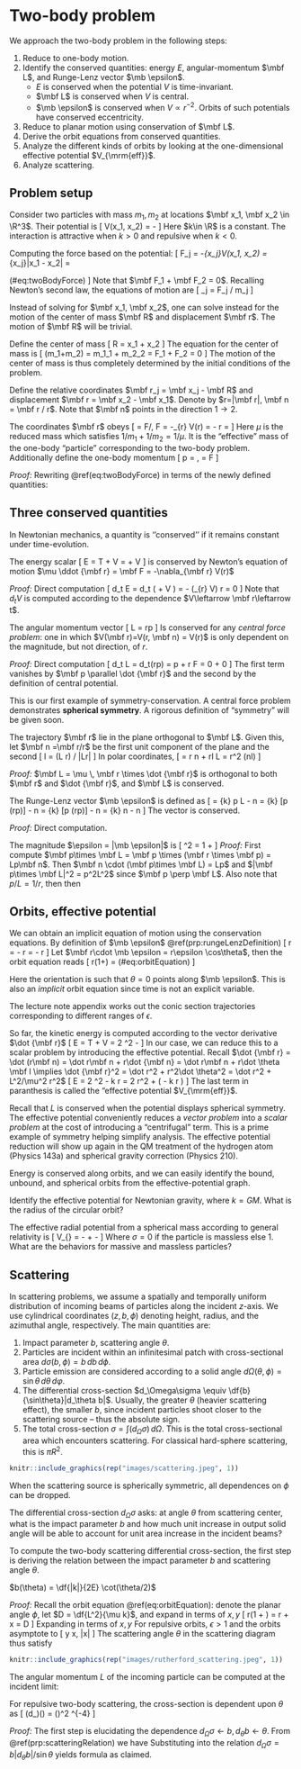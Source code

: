 # Two-body problem
We approach the two-body problem in the following steps: 

1. Reduce to one-body motion. 
2. Identify the conserved quantities: energy $E$, 
angular-momentum $\mbf L$, and Runge-Lenz vector $\mb \epsilon$.
    - $E$ is conserved when the potential $V$ is time-invariant. 
    - $\mbf L$ is conserved when $V$ is central. 
    - $\mb \epsilon$ is conserved when $V\propto r^{-2}$. 
    Orbits of such potentials have conserved eccentricity. 
3. Reduce to planar motion using conservation of $\mbf L$. 
4. Derive the orbit equations from conserved quantities. 
5. Analyze the different kinds of orbits by 
    looking at the one-dimensional effective potential $V_{\mrm{eff}}$. 
6. Analyze scattering. 


## Problem setup {-}
::: {.definition #twoBodyProblem name="two-body problem"}
Consider two particles with mass $m_1, m_2$ 
at locations $\mbf x_1, \mbf x_2 \in \R^3$. 
Their potential is 
\[ 
    V(\mbf x_1, \mbf x_2) = -\df{k}{|\mbf x_1-\mbf x_2|}
\] 
Here $k\in \R$ is a constant. The interaction is attractive 
when $k>0$ and repulsive when $k<0$. 
:::
Computing the force based on the potential: 
\[ 
    \mbf F_j 
    = -\nabla_{\mbf x_j}V(\mbf x_1, \mbf x_2)
    = \df{k}{|\mbf x_1 - \mbf x_2|^2} 
    \nabla_{\mbf x_j}|\mbf x_1 - \mbf x_2|
    = \df{k}{|\mbf x_1-\mbf x_2|^2} 
    \begin{cases}
        (\mbf x_1 - \mbf x_2) & j = 1 \\ 
        (\mbf x_2 - \mbf x_1) & j = 2 
    \end{cases}
    (\#eq:twoBodyForce)
\] 
Note that $\mbf F_1 + \mbf F_2 = 0$. 
Recalling Newton's second law, the equations of motion are 
\[ 
    \ddot {\mbf x}_j = \mbf F_j / m_j 
\] 

Instead of solving for $\mbf x_1, \mbf x_2$, one 
can solve instead for the motion of the center of mass 
$\mbf R$ and displacement $\mbf r$. The motion of $\mbf R$ 
will be trivial. 

::: {.proposition name="center of mass motion"}
Define the center of mass 
\[ 
    \mbf R = \df{m_1}{m_1+m_2} \mbf x_1 + \df{m_2}{m_1+m_2}\mbf x_2 
\] 
The equation for the center of mass is 
\[ 
    (m_1+m_2)\ddot {\mbf R} = m_1\ddot{\mbf r}_1 + m_2\ddot{\mbf r}_2 
    = \mbf F_1 + \mbf F_2 = 0 
\] 
The motion of the center of mass is thus completely determined by the 
initial conditions of the problem. 
:::

::: {.definition name="relative coordinates, displacement"}
Define the relative coordinates $\mbf r_j = \mbf x_j - \mbf R$ 
and displacement $\mbf r = \mbf x_2 - \mbf x_1$. 
Denote by $r=|\mbf r|, \mbf n = \mbf r / r$. 
Note that $\mbf n$ points in the direction $1\to 2$. 
:::

::: {.proposition name="one-body equation"}
The coordinates $\mbf r$ obeys 
\[ 
    \ddot {\mbf r} = \mbf F/\mu, 
    \quad \mbf F = -\nabla_{\mbf r} V(r) = -\df{k}{r^3} \mbf r
    \quad \mu = \df{m_1m_2}{m_1+m_2}
\] 
Here $\mu$ is the reduced mass which satisfies $1/m_1 + 1/m_2 = 1/\mu$. 
It is the "effective" mass of the one-body "particle" 
corresponding to the two-body problem. 
Additionally define the one-body momentum 
\[ 
    \mbf p = \mu \dot {\mbf r}, \quad \dot {\mbf p} = \mbf F 
\] 

_Proof:_ Rewriting \@ref(eq:twoBodyForce) in terms of the 
newly defined quantities: 
\begin{align} 
    m_1 \ddot {\mbf x}_1 
    &= \df{k}{r^2}\mbf n 
    = -m_2 \ddot {\mbf x}_2 \\ 
    \ddot {\mbf r} 
    &= \ddot {\mbf x}_2 - \ddot {\mbf x}_1
    = -\left(\df 1 {m_2} + \df 1 {m_1}\right)\df{k}{r^2} \mbf n 
    = - \df{k}{\mu r^2}\mbf n 
\end{align}
:::

## Three conserved quantities {-}
::: {.definition name="conserved quantity (non-relativistic)"}
In Newtonian mechanics, a quantity is ''conserved'' if 
it remains constant under time-evolution. 
:::

::: {.proposition name="conservation of energy"}
The energy scalar 
\[ 
    E = T + V = \df{\mbf p^2}{2\mu} + V 
\] 
is conserved by Newton's equation of motion 
$\mu \ddot {\mbf r} = \mbf F = -\nabla_{\mbf r} V(r)$ 

_Proof:_ Direct computation 
\[ 
    d_t E = d_t \left(
        \df{\mu^2 \dot {\mbf r} \cdot \dot {\mbf r}}{2\mu} + V
    \right) 
    = \mu \dot {\mbf r}\cdot \ddot {\mbf r} 
    - (\nabla_{\mbf r} V) \cdot \mbf r = 0 
\] 
Note that $d_tV$ is computed according to 
the dependence $V\leftarrow \mbf r\leftarrow t$. 
:::

::: {.proposition name="conservation of angular momentum"}
The angular momentum vector 
\[ 
    \mbf L = \mbf r\times \mbf p 
\] 
Is conserved for any _central force problem_: one in which 
$V(\mbf r)=V(r, \mbf n) = V(r)$ is only dependent on the 
magnitude, but not direction, of $r$. 

_Proof:_ Direct computation 
\[ 
    d_t \mbf L 
    = d_t(\mbf r\times \mbf p)
    = \dot {\mbf r}\times \mbf p + \mbf r \times \mbf F
    = 0 + 0 
\] 
The first term vanishes by 
$\mbf p \parallel \dot {\mbf r}$ and the second by 
the definition of central potential. 
:::

::: {.remark}
This is our first example of symmetry-conservation. 
A central force problem demonstrates **spherical symmetry**. 
A rigorous definition of "symmetry" will be given soon. 
:::

::: {.proposition name="planar reduction"}
The trajectory $\mbf r$ lie in the plane 
orthogonal to $\mbf L$. Given this, let $\mbf n =\mbf r/r$ 
be the first unit component of the plane and the second 
\[ 
    \mbf l = (\mbf L \times \mbf r) / |\mbf L\times \mbf r| 
\] 
In polar coordinates, 
\[ 
    \dot {\mbf r} = \dot r \mbf n + r\dot \theta \mbf l 
    \implies \mbf L = \mu r^2 \dot \theta (\mbf n\times \mbf l)
\] 

_Proof:_ $\mbf L = \mu \, \mbf r \times \dot {\mbf r}$ 
is orthogonal to both $\mbf r$ and $\dot {\mbf r}$, and 
$\mbf L$ is conserved. 
:::

::: {.proposition #rungeLenzDefinition name="conservation of the Runge-Lenz vector"}
The Runge-Lenz vector $\mb \epsilon$ is defined as 
\[ 
    \mb \epsilon 
    = \df 1 {\mu k} \mbf p \times \mbf L - \mbf n 
    = \df 1 {\mu k} [\mbf p \times (\mbf r\times \mbf p)] - \mbf n 
    = \df 1 {\mu k} [\mbf p \times (\mbf r\times \mbf p)] - \mbf n 
    = \df {pL} {\mu k} \mbf n - \mbf n 
\] 
The vector is conserved. 

_Proof:_ Direct computation. 
\begin{align}
    \dot {\mb \epsilon} 
    &= \df 1 {\mu k} \mbf F \times \mbf L - \dot {\mbf n} 
    = \df 1 {\mu k} \left(-\df{k}{r^2} \mbf n\right) \times 
    [\mu r^2 \dot \theta (\mbf n \times \mbf l)] - \dot {\mbf n} \\ 
    &= -\dot \theta [\mbf n\times (\mbf n \times \mbf l)] - \dot {\mbf n}
    = \dot \theta \mbf l - \dot {\mbf n} = 0 
\end{align}
:::

::: {.proposition #rungeLenzMagnitude name="magnitude of the Runge-Lenz vector"}
The magnitude $\epsilon = |\mb \epsilon|$ is 
\[ 
    \epsilon^2 = 1 + \df{2EL^2}{\mu k^2}
\] 
_Proof:_ First compute 
$\mbf p\times \mbf L = \mbf p \times (\mbf r \times \mbf p) = Lp\mbf n$. 
Then $\mbf n \cdot (\mbf p\times \mbf L) = Lp$ and 
$|\mbf p\times \mbf L|^2 = p^2L^2$ since $\mbf p \perp \mbf L$. 
Also note that $p/L = 1/r$, then 
then 
\begin{align}
    \epsilon^2 
    &= \mbf n\cdot \mbf n  + \df{1}{\mu^2 k^2}
    [(\mbf p\times \mbf L)\cdot (\mbf p\times \mbf L)]
    - \df{2}{\mu k} \mbf n \cdot (\mbf p\times \mbf L) \\ 
    &= 1 + \df{p^2 L^2}{\mu^2k^2} - 2 \df{pL}{\mu k} 
    = 1 + \df{2L^2}{\mu k^2}\left(\df{p^2}{2\mu} - \df{pk}{L}\right)
    = 1 + \df{2EL^2}{\mu k^2}
\end{align}
:::

## Orbits, effective potential {-}
We can obtain an implicit equation of motion using the conservation equations. 
By definition of $\mb \epsilon$ \@ref(prp:rungeLenzDefinition)
\[ 
    \mbf r\cdot \mb \epsilon 
    = \df{rpL}{\mu k} - r = \df{L^2}{\mu k} - r
\] 
Let $\mbf r\cdot \mb \epsilon = r\epsilon \cos\theta$, 
then the orbit equation reads 
\[ 
    r(1+\cos\theta) = \df{L^2}{\mu k}
     (\#eq:orbitEquation)
\] 

::: {.remark}
Here the orientation is such that $\theta=0$ points along $\mb \epsilon$. 
This is also an _implicit_ orbit equation since time is not an explicit 
variable.  
:::
The lecture note appendix works out the conic section 
trajectories corresponding to different ranges of $\epsilon$. 

::: {.definition #effectivePotential name="effective radial potential"}
So far, the kinetic energy is computed according to the vector derivative 
$\dot {\mbf r}$ 
\[ 
    E = T + V = \df 1 2 \mu \dot {\mbf r}^2 - \df{k}{r}
\] 
In our case, we can reduce this to a scalar problem 
by introducing the effective potential. 
Recall $\dot {\mbf r} = \dot (r\mbf n) 
= \dot r\mbf n + r\dot {\mbf n} = \dot r\mbf n + r\dot \theta \mbf l 
\implies \dot {\mbf r}^2 = \dot r^2 + r^2\dot \theta^2 = \dot r^2 + L^2/\mu^2 r^2$ 
\[ 
    E = \df 1 2 \mu \dot{\mbf r}^2 - \df k r 
    = \df 1 2 \mu \dot r^2 + \left(\df {L^2}{2\mu r^2} - \df k r \right)
\] 
The last term in paranthesis is called the "effective potential $V_{\mrm{eff}}$. 
:::

::: {.remark}
Recall that $L$ is conserved when the potential displays spherical symmetry. 
The effective potential conveniently reduces a _vector problem_ 
into a _scalar problem_ at the cost of introducing a "centrifugal" term. 
This is a prime example of symmetry helping simplify analysis. 
The effective potential reduction will show up again in the 
QM treatment of the hydrogen atom (Physics 143a) and spherical gravity 
correction (Physics 210). 
:::
Energy is conserved along orbits, and we can easily identify the 
bound, unbound, and spherical orbits from the effective-potential graph. 

::: {.exercise name="relativistic gravitational effective-potential"}
Identify the effective potential for Newtonian gravity, where $k=GM$. 
What is the radius of the circular orbit? 

The effective radial potential from a spherical mass according to 
general relativity is 
\[ 
    V_{\mrm{eff}} = -\sigma \df{GM}{r} + \df{L^2}{2r^2} - \df{GML^2}{r^3}
\] 
Where $\sigma=0$ if the particle is massless else $1$. 
What are the behaviors for massive and massless particles? 
:::


## Scattering {-}
In scattering problems, we assume a spatially and temporally uniform distribution 
of incoming beams of particles along the incident $z$-axis. 
We use cylindrical coordinates $(z, b, \phi)$ denoting 
height, radius, and the azimuthal angle, respectively. The main quantities are: 

1. Impact parameter $b$, scattering angle $\theta$. 
2. Particles are incident within an infinitesimal patch with cross-sectional 
    area $d\sigma(b, \phi) = b\, db\, d\phi$. 
3. Particle emission are considered according to a solid angle 
    $d\Omega(\theta, \phi) = \sin\theta \, d\theta\, d\varphi$. 
4. The differential cross-section $d_\Omega\sigma \equiv \df{b}{\sin\theta}|d_\theta b|$. 
    Usually, the greater $\theta$ (heavier scattering effect), the smaller $b$, since 
    incident particles shoot closer to the scattering source -- thus the absolute sign. 
5. The total cross-section $\sigma = \int (d_\Omega \sigma)\, d\Omega$. This is the total 
    cross-sectional area which encounters scattering. For classical hard-sphere scattering, 
    this is $\pi R^2$. 

```r
knitr::include_graphics(rep("images/scattering.jpeg", 1))
```

::: {.remark}
When the scattering source is spherically symmetric, 
all dependences on $\phi$ can be dropped. 

The differential cross-section $d_\Omega \sigma$ asks: 
at angle $\theta$ from scattering center, what is the 
impact parameter $b$ and how much unit increase in 
output solid angle will be able to account for unit 
area increase in the incident beams? 
:::

To compute the two-body scattering differential cross-section, 
the first step is deriving the relation between the impact 
parameter $b$ and scattering angle $\theta$. 

::: {.proposition #scatteringRelation name="scattering relation"}
$b(\theta) = \df{|k|}{2E} \cot(\theta/2)$

_Proof:_ Recall the orbit equation \@ref(eq:orbitEquation): 
denote the planar angle $\phi$, 
let $D = \df{L^2}{\mu k}$, and expand in terms of $x, y$
\[ 
    r(1 + \epsilon \cos\phi) = r + \epsilon x = D
\] 
Expanding in terms of $x, y$ 
\begin{align}
    r^2 &= x^2 + y^2 = (D - \epsilon x)^2 \\ 
    y^2 &= (\epsilon^2 - 1)x^2 - 2D\epsilon x + D^2
\end{align}
For repulsive orbits, $\epsilon>1$ and the orbits asymptote to 
\[ 
    y \sim \pm \sqrt{\epsilon^2 - 1} x, \quad |x|\to \infty 
\] 
The scattering angle $\theta$ in the scattering diagram thus satisfy 
\begin{align}
    \tan\theta_{\mrm{max}} = \sqrt{\epsilon^2 - 1}, 
    \quad \tan(\theta/2) = \tan(\pi/2 - \theta_{\mrm{max}}) 
    = \cot(\theta_{\mrm{max}})
\end{align}
```r
knitr::include_graphics(rep("images/rutherford_scattering.jpeg", 1))
```
The angular momentum $L$ of the incoming particle can be 
computed at the incident limit: 
\begin{align}
    L &= |\mbf r\times \mbf p| = b p = b\sqrt{2\mu E} \\ 
    \cot(\theta/2) &= \tan(\theta_{\mrm{max}}) 
    = \sqrt{\df{2EL^2}{\mu k^2}} = \df{2bE}{|k|}
\end{align}
:::

::: {.theorem name="Rutherford cross-section formula"}
For repulsive two-body scattering, the cross-section is dependent upon $\theta$ as 
\[ 
    (d_\Omega \sigma)(\theta) = \left(\df{k}{4E}\right)^2 \sin^{-4}\df{\theta}{2}
\] 

_Proof:_ The first step is elucidating the dependence 
$d_\Omega \sigma \leftarrow b,\, d_\theta b \leftarrow \theta$. 
From \@ref(prp:scatteringRelation) we have 
\begin{align}
    b(\theta) &= \df{|k|}{2E}\cot(\theta/2)  \\ 
    d_\theta b &= -\df{|k|}{4E} \mrm{csc}^2(\theta/2)
\end{align}
Substituting into the relation $d_\Omega \sigma = b|d_\theta b|/\sin\theta$ yields 
formula as claimed. 
:::
